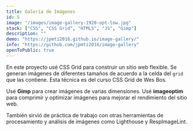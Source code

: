 ```yaml
---
title: Galería de Imágenes
id: 5
image: "/images/image-gallery-1920-opt-low.jpg"
stack: ["CSS", "CSS Grid", "HTML5", "JS", "Gimp"]
description: ""
demo: "https://jpmti2016.github.io/image-gallery/"
info: "https://github.com/jpmti2016/image-gallery"
openToPublic: true
---
```


En este proyecto usé CSS Grid para construir un sitio web flexible. Se generan imágenes de diferentes tamaños de acuerdo a la celda del
`grid` que las contiene. Esta técnica es del curso CSS Grid de Wes Bos.

Usé **Gimp** para crear imágenes de varias dimensiones. Usé **imageoptim** para comprimir y optimizar imágenes para mejorar el rendimiento
del sitio web.

También sirvió de práctica de trabajo con otras herramientas de procesamiento y análisis de imágenes como Lighthouse y RespImageLint.
